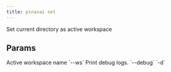 ```yaml
---
title: pinaxai set
---
```


Set current directory as active workspace

## Params

<ResponseField name="ws_name" type="bool">
 Active workspace name `--ws`
</ResponseField>
<ResponseField name="print_debug_log" type="bool">
 Print debug logs. `--debug` `-d`
</ResponseField>